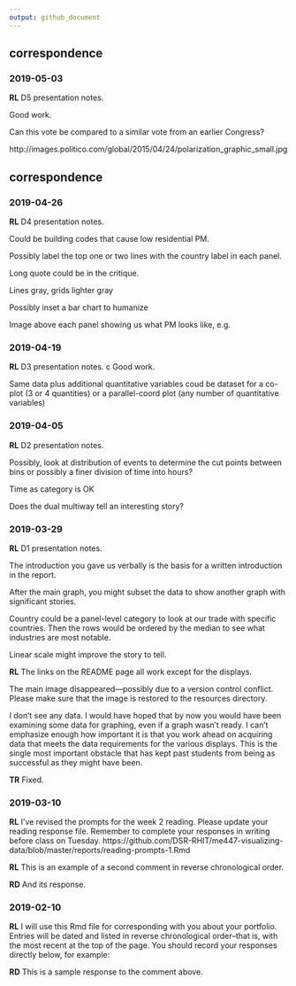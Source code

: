 ```yaml
---
output: github_document
---
```



## correspondence 

### 2019-05-03

**RL**  D5 presentation notes. 

Good work. 

Can this vote be compared to a similar vote from an earlier Congress? 

http://images.politico.com/global/2015/04/24/polarization_graphic_small.jpg  





## correspondence 

### 2019-04-26

**RL**  D4 presentation notes. 

Could be building codes that cause low residential PM. 

Possibly label the top one or two lines with the country label in each panel. 

Long quote could be in the critique. 

Lines gray, grids lighter gray 

Possibly inset a bar chart to humanize 

Image above each panel showing us what PM looks like, e.g.









### 2019-04-19

**RL**  D3 presentation notes. 
 c
Good work. 

Same data plus additional quantitative variables coud be dataset for a co-plot (3 or 4 quantities) or a parallel-coord plot (any number of quantitative variables) 






### 2019-04-05

**RL**  D2 presentation notes. 

Possibly, look at distribution of events to determine the cut points between bins or possibly a finer division of time into hours? 

Time as category is OK 

Does the dual multiway tell an interesting story?






### 2019-03-29

**RL**  D1 presentation notes. 

The introduction you gave us verbally is the basis for a written introduction in the report. 

After the main graph, you might subset the data to show another graph with significant stories. 

Country could be a panel-level category to look at our trade with specific countries. Then the rows would be ordered by the median to see what industries are most notable. 

Linear scale might improve the story to tell. 








**RL** The links on the README page all work except for the displays. 

The main image disappeared---possibly due to a version control conflict. Please make sure that the image is restored to the resources directory. 

I don't see any data. I would have hoped that by now you would have been examining some data for graphing, even if a graph wasn't ready. I can't emphasize enough how important it is that you work ahead on acquiring data that meets the data requirements for the various displays. This is the single most important obstacle that has kept past students from being as successful as they might have been.

**TR** Fixed.

### 2019-03-10

**RL** I've revised the prompts for the week 2 reading. Please update your reading response file. Remember to complete your responses in writing before class on Tuesday. 
https://github.com/DSR-RHIT/me447-visualizing-data/blob/master/reports/reading-prompts-1.Rmd

**RL** This is an example of a second comment in reverse chronological order. 

**RD** And its response. 



### 2019-02-10

**RL** I will use this Rmd file for corresponding with you about your portfolio. Entries will be dated and listed in reverse chronological order--that is, with the most recent at the top of the page. You should record your responses directly below, for example: 

**RD** This is a sample response to the comment above.